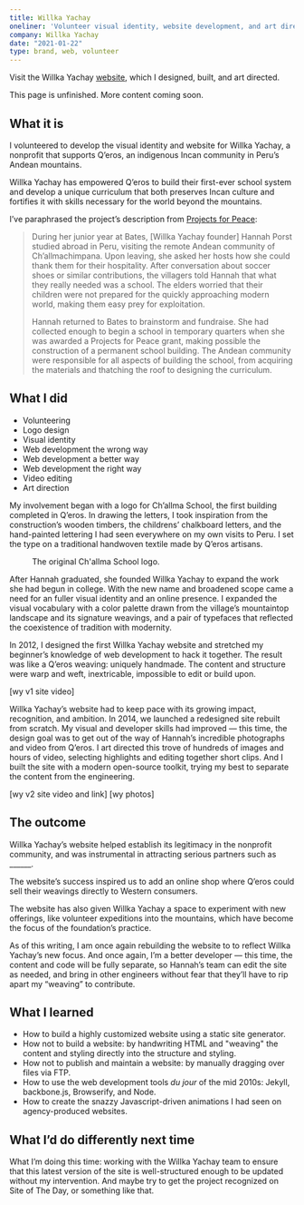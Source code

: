 ```yaml
---
title: Willka Yachay
oneliner: 'Volunteer visual identity, website development, and art direction for a Projects for Peace-funded nonprofit that supports indigenous Incans in the mountains of Peru'
company: Willka Yachay
date: "2021-01-22"
type: brand, web, volunteer
---
```


<p className="bigText">Visit the Willka Yachay <a href='http://www.willkayachay.org'>website</a>, which I designed, built, and art directed.</p>

<p className="bigText">This page is unfinished. More content coming soon.</p>

## What it is
<p className="bigText"> I volunteered to develop the visual identity and website for Willka Yachay, a nonprofit that supports Q’eros, an indigenous Incan community in Peru’s Andean mountains.</p>

Willka Yachay has empowered Q’eros to build their first-ever school system and develop a unique curriculum that both preserves Incan culture and fortifies it with skills necessary for the world beyond the mountains.

I’ve paraphrased the project’s description from [Projects for Peace](https://www.davisprojectsforpeace.org/projects/projects/node/1583): 
> During her junior year at Bates, [Willka Yachay founder] Hannah Porst studied abroad in Peru, visiting the remote Andean community of Ch’allmachimpana. Upon leaving, she asked her hosts how she could thank them for their hospitality. After conversation about soccer shoes or similar contributions, the villagers told Hannah that what they really needed was a school. The elders worried that their children were not prepared for the quickly approaching modern world, making them easy prey for exploitation.
> 
> Hannah returned to Bates to brainstorm and fundraise. She had collected enough to begin a school in temporary quarters when she was awarded a Projects for Peace grant, making possible the construction of a permanent school building. The Andean community were responsible for all aspects of building the school, from acquiring the materials and thatching the roof to designing the curriculum.


## What I did

<TagList className="compact">

- Volunteering
- Logo design
- Visual identity
- Web development the wrong way
- Web development a better way
- Web development the right way
- Video editing
- Art direction

</TagList>

My involvement began with a logo for Ch’allma School, the first building completed in Q’eros. In drawing the letters, I took inspiration from the construction’s wooden timbers, the childrens’ chalkboard letters, and the hand-painted lettering I had seen everywhere on my own visits to Peru. I set the type on a traditional handwoven textile made by Q’eros artisans.
 
<figure>
  <GatsbyImage image={imageByName(props, 'challma', true)} alt="" />
  <figcaption>The original Ch'allma School logo.</figcaption>
</figure>

After Hannah graduated, she founded Willka Yachay to expand the work she had begun in college. With the new name and broadened scope came a need for an fuller visual identity and an online presence. I expanded the visual vocabulary with a color palette drawn from the village’s mountaintop landscape and its signature weavings, and a pair of typefaces that reflected the coexistence of tradition with modernity.

In 2012, I designed the first Willka Yachay website and stretched my beginner’s knowledge of web development to hack it together. The result was like a Q’eros weaving: uniquely handmade. The content and structure were warp and weft, inextricable, impossible to edit or build upon.

[wy v1 site video]

Willka Yachay’s website had to keep pace with its growing impact, recognition, and ambition. In 2014, we launched a redesigned site rebuilt from scratch. My visual and developer skills had improved — this time, the design goal was to get out of the way of Hannah’s incredible photographs and video from Q’eros. I art directed this trove of hundreds of images and hours of video, selecting highlights and editing together short clips. And I built the site with a modern open-source toolkit, trying my best to separate the content from the engineering.

[wy v2 site video and link]
[wy photos]

## The outcome
Willka Yachay’s website helped establish its legitimacy in the nonprofit community, and was instrumental in attracting serious partners such as ______.

The website’s success inspired us to add an online shop where Q’eros could sell their weavings directly to Western consumers.

The website has also given Willka Yachay a space to experiment with new offerings, like volunteer expeditions into the mountains, which have become the focus of the foundation’s practice. 

As of this writing, I am once again rebuilding the website to to reflect Willka Yachay’s new focus. And once again, I’m a better developer — this time, the content and code will be fully separate, so Hannah’s team can edit the site as needed, and bring in other engineers without fear that they’ll have to rip apart my “weaving” to contribute.

## What I learned
- How to build a highly customized website using a static site generator.
- How not to build a website: by handwriting HTML and "weaving" the content and styling directly into the structure and styling.
- How not to publish and maintain a website: by manually dragging over files via FTP. 
- How to use the web development tools _du jour_ of the mid 2010s: Jekyll, backbone.js, Browserify, and Node.
- How to create the snazzy Javascript-driven animations I had seen on agency-produced websites.

## What I’d do differently next time
What I’m doing this time: working with the Willka Yachay team to ensure that this latest version of the site is well-structured enough to be updated without my intervention.
And maybe try to get the project recognized on Site of The Day, or something like that.